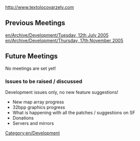 http://www.textolocovarzelv.com 
[[Category:en/Development]]

==Previous Meetings==
[[en/Archive/Development/Tuesday, 12th July 2005]]<br />
[[en/Archive/Development/Thursday, 17th November 2005]]

==Future Meetings==
No meetings are set yet!

===Issues to be raised / discussed===

Development issues only, no new feature suggestions!
* New map array progress
* 32bpp graphics progress
* What is happening with all the patches / suggestions on SF
* Donations
* Servers and mirrors